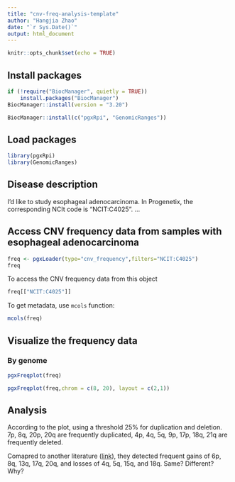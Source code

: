 ```yaml
---
title: "cnv-freq-analysis-template"
author: "Hangjia Zhao"
date: "`r Sys.Date()`"
output: html_document
---
```


```r
knitr::opts_chunk$set(echo = TRUE)
```

## Install packages

```r
if (!require("BiocManager", quietly = TRUE))
    install.packages("BiocManager")
BiocManager::install(version = "3.20")

BiocManager::install(c("pgxRpi", "GenomicRanges"))
```

## Load packages

```r
library(pgxRpi)
library(GenomicRanges)
```

## Disease description

I'd like to study esophageal adenocarcinoma. In Progenetix, the corresponding NCIt code is "NCIT:C4025". ...

## Access CNV frequency data from samples with esophageal adenocarcinoma

```r
freq <- pgxLoader(type="cnv_frequency",filters="NCIT:C4025")
freq
```

To access the CNV frequency data from this object

```r
freq[["NCIT:C4025"]]
```

To get metadata, use `mcols` function:

```r
mcols(freq)
```
## Visualize the frequency data

### By genome

```r
pgxFreqplot(freq)
```

```r
pgxFreqplot(freq,chrom = c(8, 20), layout = c(2,1))
```

## Analysis

According to the plot, using a threshold 25% for duplication and deletion. 7p, 8q, 20p, 20q are frequently duplicated, 4p, 4q, 5q, 9p, 17p, 18q, 21q are frequently deleted. 

Comapred to another literature ([link](https://www.nature.com/articles/modpathol2008150)), they detected frequent gains of 6p, 8q, 13q, 17q, 20q, and losses of 4q, 5q, 15q, and 18q. Same? Different? Why? 




